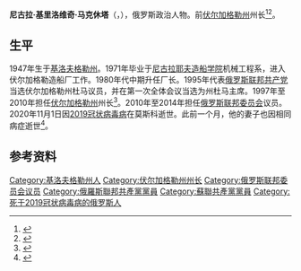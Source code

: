 {{Infobox officeholder
| name             = 尼古拉·马克休塔
| native_name      = Николай Максюта
| native_name_lang = ru
| image            = Nikolay Maksyuta 002.jpg
| office           = [[俄罗斯联邦委员会|俄罗斯联邦委员会]]议员
| term_start       = 2010年2月3日
| term_end         = 2014年9月25日
| office1          = [[伏尔加格勒州|伏尔加格勒州]][[伏尔加格勒州州长|州长]]
| president1       = 
| term_start1      = 1997年1月6日
| term_end1        = 2010年1月12日
| predecessor1     = {{link-en|伊万·彼得罗维奇·沙布宁|Ivan Shabunin|伊万·沙布宁}}
| successor1       = {{link-en|阿纳托利·格里戈里耶维奇·布罗夫科|Anatoly Brovko|阿纳托利·布罗夫科}}
| office2          = [[伏尔加格勒州|伏尔加格勒州]]杜马主席
| term_start2      = 1995年10月13日
| term_end2        = 1997年1月9日
| predecessor2     = ''新设立''
| successor2       = [[谢尔盖·列昂尼多维奇·米哈伊洛夫|谢尔盖·米哈伊洛夫]]
| birth_date       = {{birth date|1947|05|26|df=y}}
| birth_place      = [[苏联|苏联]][[乌克兰苏维埃社会主义共和国|乌克兰苏维埃社会主义共和国]][[基洛夫格勒州|基洛夫格勒州]]
| death_date       = {{death date and age|2020|11|01|1947|05|26|df=y}}
| death_place      = 俄罗斯[[莫斯科|莫斯科]]
| party            = {{plainlist|[[蘇聯共產黨|蘇聯共產黨]] (1985-1991)<br />[[無黨籍|無黨籍]] (1991-2000)<br />[[俄羅斯聯邦共產黨|俄羅斯聯邦共產黨]] (2001-2020)
}}
| signature        = Nikolay Maksyuta signature.PNG
| alma_mater       = [[乌克兰国立造船大学|尼古拉耶夫造船学院]]
| awards           ={{四级祖国功勋勋章}} {{荣誉勋章 (俄罗斯联邦)}} {{苏联荣誉勋章}} {{俄罗斯海军三百周年奖章}}
}}

'''尼古拉·基里洛维奇·马克休塔'''（{{lang-ru|Николай Кириллович Максюта}}，{{bd|1947年|5月26日|2020年|11月1日|catIdx=Maksyuta}}），俄罗斯政治人物。前[[伏尔加格勒州|伏尔加格勒州]]州长<ref>{{cite web|url=http://www.kommersant.com/p692783/r_1/Venezuela_Adds_Russia_to_Its_Arsenal/ |title=Venezuela Adds Russia to Its Arsenal|archiveurl=https://web.archive.org/web/20121012111223/http://www.kommersant.com/p692783/r_1/Venezuela_Adds_Russia_to_Its_Arsenal/ |archivedate=2012-10-12|date=2006-07-26|work=[[生意人报|Kommersant]]|language=en}}</ref><ref>{{cite web |title=吴邦国27日会见俄罗斯伏尔加格勒州州长马克休塔 |url=http://www.gov.cn/ldhd/2006-05/28/content_293391.htm |publisher=中国政府网 |date=2006-05-28 |access-date=2020-11-02 |archive-date=2009-01-03 |archive-url=https://web.archive.org/web/20090103072818/http://www.gov.cn/ldhd/2006-05/28/content_293391.htm |dead-url=no }}</ref>。

==生平==
1947年生于[[基洛夫格勒州|基洛夫格勒州]]。1971年毕业于[[尼古拉耶夫_(烏克蘭)|尼古拉耶夫]][[乌克兰国立造船大学|造船学院]]机械工程系，进入伏尔加格勒造船厂工作。1980年代中期升任厂长。1995年代表[[俄罗斯联邦共产党|俄罗斯联邦共产党]]当选伏尔加格勒州杜马议员，并在第一次全体会议当选为州杜马主席。1997年至2010年担任[[伏尔加格勒州|伏尔加格勒州]]州长<ref>{{Cite web |url=http://www2.nupi.no/cgi-win//Russland/krono.exe?449 |title=存档副本 |access-date=2010-10-27 |archive-url=https://web.archive.org/web/20070326041349/http://www.nupi.no/cgi-win/Russland/krono.exe?449 |archive-date=2007-03-26}}</ref>。2010年至2014年担任[[俄罗斯联邦委员会|俄罗斯联邦委员会]]议员。2020年11月1日因[[2019冠状病毒病|2019冠状病毒病]]在莫斯科逝世。此前一个月，他的妻子也因相同病症逝世<ref>{{cite news|url=https://www.rbc.ru/society/01/11/2020/5f9e8f2c9a79475b8d4d462e|title=Бывший губернатор Волгоградской области Максюта умер от коронавируса|website=rbc.ru|access-date=2020-11-01|language=ru|archive-date=2020-11-05|archive-url=https://web.archive.org/web/20201105222113/https://www.rbc.ru/society/01/11/2020/5f9e8f2c9a79475b8d4d462e|dead-url=no}}</ref>。

==参考资料==
{{reflist}}

{{Authority control}}

{{DEFAULTSORT:Maksyuta, Nikolay Kirillovich}}
[[Category:基洛夫格勒州人|Category:基洛夫格勒州人]]
[[Category:伏尔加格勒州州长|Category:伏尔加格勒州州长]]
[[Category:俄罗斯联邦委员会议员|Category:俄罗斯联邦委员会议员]]
[[Category:俄羅斯聯邦共產黨黨員|Category:俄羅斯聯邦共產黨黨員]]
[[Category:蘇聯共產黨黨員|Category:蘇聯共產黨黨員]]
[[Category:死于2019冠状病毒病的俄罗斯人|Category:死于2019冠状病毒病的俄罗斯人]]